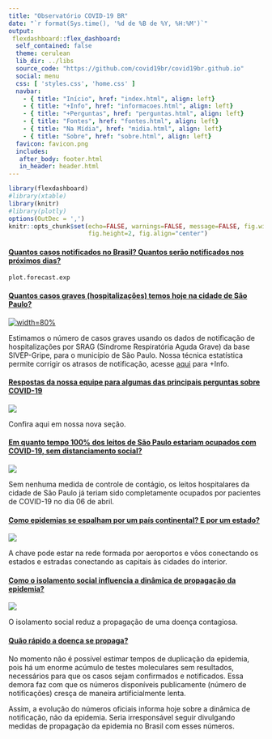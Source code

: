 ```yaml
---
title: "Observatório COVID-19 BR"
date: "`r format(Sys.time(), '%d de %B de %Y, %H:%M')`"
output:
 flexdashboard::flex_dashboard:
  self_contained: false
  theme: cerulean
  lib_dir: ../libs
  source_code: "https://github.com/covid19br/covid19br.github.io"
  social: menu
  css: [ 'styles.css', 'home.css' ]
  navbar:
    - { title: "Início", href: "index.html", align: left}
    - { title: "+Info", href: "informacoes.html", align: left}
    - { title: "+Perguntas", href: "perguntas.html", align: left}
    - { title: "Fontes", href: "fontes.html", align: left}
    - { title: "Na Mídia", href: "midia.html", align: left}
    - { title: "Sobre", href: "sobre.html", align: left}
  favicon: favicon.png
  includes:
   after_body: footer.html
   in_header: header.html
---
```


```r
library(flexdashboard)
#library(xtable)
library(knitr)
#library(plotly)
options(OutDec = ',')
knitr::opts_chunk$set(echo=FALSE, warnings=FALSE, message=FALSE, fig.width=3,
                      fig.height=2, fig.align="center")
```

<div class="container">

<div class="item2">
  <h4><a href="projecao.html" id="casos">Quantos casos notificados no Brasil? Quantos serão notificados nos próximos dias? </a></h4>
  <a href="projecao.html">
```r
plot.forecast.exp
```
  </a>
</div>

<div class="item">
  <h4><a href="municipio_SP.html">Quantos casos graves (hospitalizações) temos hoje na cidade de São Paulo?</a></h4>
 
  <a href="municipio_SP.html">
 ![width=80%](fig/nowcasting_front.png)
   </a>
 
  Estimamos o número de casos graves usando os dados de notificação de hospitalizações por SRAG (Síndrome Respiratória Aguda Grave) da base SIVEP-Gripe, para o município de São Paulo. Nossa técnica estatística permite corrigir os atrasos de notificação, acesse <a href="informacoes.html">aqui</a> para +Info. 
  
</div>

<div class="item">
  <h4><a href="perguntas.html">Respostas da nossa equipe para algumas das principais perguntas sobre COVID-19</a></h4>
 
  <a href="perguntas.html">
 ![](fig/mensagem.jpeg)
   </a>
 
  
  Confira aqui em nossa nova seção.
</div>


<div class="item">
  <h4><a href="leitos.html">Em quanto tempo 100% dos leitos de São Paulo estariam ocupados com COVID-19, sem distanciamento social?</a></h4>
 
  <a href="leitos.html">
 ![](fig/leitos.png)
   </a>
 
  Sem nenhuma medida de controle de contágio, os leitos hospitalares da cidade de São Paulo já teriam sido completamente ocupados por pacientes de COVID-19 no dia 06 de abril.
  
</div>

<div class="item">
  <h4><a href="pais.html">Como epidemias se espalham por um país continental? E por um estado?</a></h4>
 
 <a href="pais.html">
   ![](fig/voos_brasil.jpg)
 </a>
  
  A chave pode estar na rede formada por aeroportos e vôos conectando os estados e estradas conectando as capitais às cidades do interior.
  
</div>


<div class="item">
  <h4><a href="dinamica.html">Como o isolamento social influencia a dinâmica de propagação da epidemia?</a></h4>
 
  <a href="dinamica.html">
 ![](fig/rede_prsc.jpg)
   </a>
 
  
  O isolamento social reduz a propagação de uma doença
  contagiosa. 
</div>



<div class="item">
  <h4><a href="#" id="tduplica">Quão rápido a doença se propaga?</a></h4>
No momento não é possível estimar tempos de duplicação da epidemia, pois há um enorme acúmulo de testes moleculares sem resultados, necessários para que os casos sejam confirmados e notificados. Essa demora faz com que os números disponíveis publicamente (número de notificações) cresça de maneira artificialmente lenta.

Assim, a evolução do números oficiais informa hoje sobre a dinâmica de notificação, não da epidemia. Seria irresponsável seguir divulgando medidas de propagação da epidemia no Brasil com esses números.
  
 <!-- <a href="propagacao.html">
  
   ```r
   plot.tempo.dupl + theme(axis.text.x = element_text(size = 10),
                        axis.title.y = element_text(size = 8))
   ```
  </a>
</div>-->

<!--<div class="item">
  <h4><a href="transmissao.html">Para quantas pessoas cada infectado transmite a doença?</a></h4>
  <a href="transmissao.html">-->
<!--```{r}-->
<!--plot.estimate.R0 + theme(axis.text.x = element_text(size = 10),-->
<!--                        axis.title.y = element_text(size = 8))-->
<!--```-->
<!--  </a>-->
</div>



</div>
